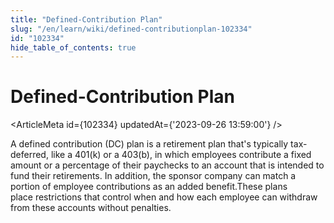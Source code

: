 ```yaml
---
title: "Defined-Contribution Plan"
slug: "/en/learn/wiki/defined-contributionplan-102334"
id: "102334"
hide_table_of_contents: true
---
```



# Defined-Contribution Plan

<ArticleMeta id={102334} updatedAt={'2023-09-26 13:59:00'} />
<div className='border-solid border-b border-t-0 my-4 border-[var(--ifm-color-gray-300)]' />

A defined contribution (DC) plan is a retirement plan that's typically tax-deferred, like a 401(k) or a 403(b), in which employees contribute a fixed amount or a percentage of their paychecks to an account that is intended to fund their retirements. In addition, the sponsor company can match a portion of employee contributions as an added benefit.These plans place restrictions that control when and how each employee can withdraw from these accounts without penalties.
